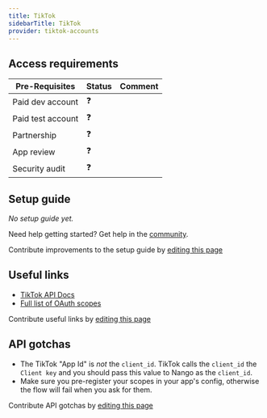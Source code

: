 ```yaml
---
title: TikTok
sidebarTitle: TikTok
provider: tiktok-accounts
---
```




<Overview />
<PreBuiltTooling provider={providers[pageMetadata.provider]} />
<PreBuiltUseCases />

## Access requirements
| Pre-Requisites | Status | Comment|
| - | - | - |
| Paid dev account | ❓ |  |
| Paid test account | ❓ |  |
| Partnership | ❓ | |
| App review | ❓ |  |
| Security audit | ❓ | |


## Setup guide

_No setup guide yet._

<Tip>Need help getting started? Get help in the [community](https://nango.dev/slack).</Tip>

<Note>Contribute improvements to the setup guide by [editing this page](https://github.com/nangohq/nango/tree/master/docs-v2/integrations/all/tiktok.mdx)</Note>


## Useful links

-   [TikTok API Docs](https://developers.tiktok.com/doc/overview/)
-   [Full list of OAuth scopes](https://developers.tiktok.com/doc/tiktok-api-scopes/)

<Note>Contribute useful links by [editing this page](https://github.com/nangohq/nango/tree/master/docs-v2/integrations/all/tiktok.mdx)</Note>

## API gotchas

-   The TikTok "App Id" is _not_ the `client_id`. TikTok calls the `client_id` the `Client key` and you should pass this value to Nango as the `client_id`.
-   Make sure you pre-register your scopes in your app's config, otherwise the flow will fail when you ask for them.

<Note>Contribute API gotchas by [editing this page](https://github.com/nangohq/nango/tree/master/docs-v2/integrations/all/tiktok.mdx)</Note>
